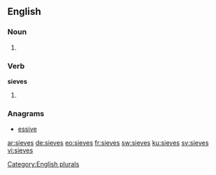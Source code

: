 ==English==

===Noun===
{{head|en}}

# {{plural of|sieve}}

===Verb===
'''sieves'''

# {{en-third-person singular of|sieve}}

===Anagrams===
* [[essive#English|essive]]

[[Category:English plurals]]

[[ar:sieves]]
[[de:sieves]]
[[eo:sieves]]
[[fr:sieves]]
[[sw:sieves]]
[[ku:sieves]]
[[sv:sieves]]
[[vi:sieves]]